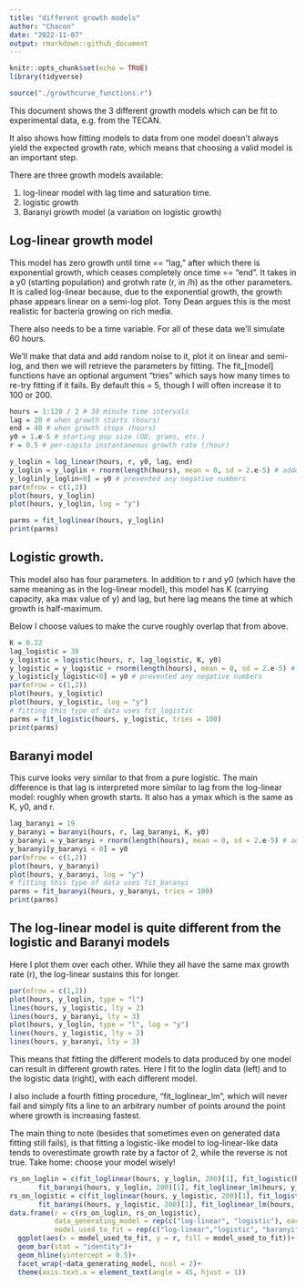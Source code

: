 ```yaml
---
title: "different growth models"
author: "Chacon"
date: "2022-11-07"
output: rmarkdown::github_document
---
```


```r
knitr::opts_chunk$set(echo = TRUE)
library(tidyverse)

source("./growthcurve_functions.r")

```

This document shows the 3 different growth models which can be fit to experimental data, e.g. from the TECAN. 

It also shows how fitting models to data from one model doesn't always yield the expected growth rate, which means that choosing a valid model is an important step.

There are three growth models available:

1. log-linear model with lag time and saturation time. 
2. logistic growth
3. Baranyi growth model (a variation on logistic growth)

## Log-linear growth model

This model has zero growth until time == "lag," after which there is exponential growth, which ceases completely once time == "end". It takes in a y0 (starting population) and grotwh rate (r, in /h) as the other parameters. It is called log-linear because, due to the exponential growth, the growth phase appears linear on a semi-log plot. Tony Dean argues this is the most realistic for bacteria growing on rich media. 

There also needs to be a time variable. For all of these data we'll simulate 60 hours.

We'll make that data and add random noise to it, plot it on linear and semi-log, 
and then we will retrieve the parameters by fitting. The fit_[model] functions have an optional argument "tries" which says how many times to re-try fitting if it fails. By default this = 5, though I will often increase it to 100 or 200.

```r
hours = 1:120 / 2 # 30 minute time intervals
lag = 20 # when growth starts (hours)
end = 40 # when growth stops (hours)
y0 = 1.e-5 # starting pop size (OD, grams, etc.)
r = 0.5 # per-capita instantaneous growth rate (/hour)

y_loglin = log_linear(hours, r, y0, lag, end)
y_loglin = y_loglin + rnorm(length(hours), mean = 0, sd = 2.e-5) # added noise
y_loglin[y_loglin<0] = y0 # prevented any negative numbers
par(mfrow = c(1,2))
plot(hours, y_loglin)
plot(hours, y_loglin, log = "y")

parms = fit_loglinear(hours, y_loglin)
print(parms)
```

## Logistic growth. 

This model also has four parameters. In addition to r and y0 (which have the same meaning as in the log-linear model), this model has K (carrying capacity, aka max value of y) and lag, but here lag means the time at which growth is half-maximum.

Below I choose values to make the curve roughly overlap that from above.

```r
K = 0.22
lag_logistic = 38
y_logistic = logistic(hours, r, lag_logistic, K, y0)
y_logistic = y_logistic + rnorm(length(hours), mean = 0, sd = 2.e-5) # added noise
y_logistic[y_logistic<0] = y0 # prevented any negative numbers
par(mfrow = c(1,2))
plot(hours, y_logistic)
plot(hours, y_logistic, log = "y")
# fitting this type of data uses fit_logistic
parms = fit_logistic(hours, y_logistic, tries = 100)
print(parms)

```

## Baranyi model

This curve looks very similar to that from a pure logistic. The main difference is that lag is interpreted more similar to lag from the log-linear model: roughly when growth starts. It also has a ymax which is the same as K, y0, and r. 

```r
lag_baranyi = 19
y_baranyi = baranyi(hours, r, lag_baranyi, K, y0)
y_baranyi = y_baranyi + rnorm(length(hours), mean = 0, sd = 2.e-5) # added noise
y_baranyi[y_baranyi < 0] = y0
par(mfrow = c(1,2))
plot(hours, y_baranyi)
plot(hours, y_baranyi, log = "y")
# fitting this type of data uses fit_baranyi
parms = fit_baranyi(hours, y_baranyi, tries = 100)
print(parms)
```


## The log-linear model is quite different from the logistic and Baranyi models

Here I plot them over each other. While they all have the same max growth rate (r),
the log-linear sustains this for longer.

```r
par(mfrow = c(1,2))
plot(hours, y_loglin, type = "l")
lines(hours, y_logistic, lty = 2)
lines(hours, y_baranyi, lty = 3)
plot(hours, y_loglin, type = "l", log = "y")
lines(hours, y_logistic, lty = 2)
lines(hours, y_baranyi, lty = 3)

```

This means that fitting the different models to data produced by one model can result in different growth rates.
Here I fit to the loglin data (left) and to the logistic data (right), with each different model.

I also include a fourth fitting procedure, "fit_loglinear_lm", which will never fail and simply fits a line to an arbitrary number of points around the point where growth is increasing fastest. 

The main thing to note (besides that sometimes even on generated data fitting still fails), is that fitting a logistic-like model to log-linear-like data tends to overestimate growth rate by a factor of 2, while the reverse is not true. Take home: choose your model wisely!


```r
rs_on_loglin = c(fit_loglinear(hours, y_loglin, 200)[1], fit_logistic(hours, y_loglin, 200)[1],
       fit_baranyi(hours, y_loglin, 200)[1], fit_loglinear_lm(hours, y_loglin, surround = 5))
rs_on_logistic = c(fit_loglinear(hours, y_logistic, 200)[1], fit_logistic(hours, y_logistic, 200)[1],
       fit_baranyi(hours, y_logistic, 200)[1], fit_loglinear_lm(hours, y_logistic, surround = 5))
data.frame(r = c(rs_on_loglin, rs_on_logistic),
           data_generating_model = rep(c("log-linear", "logistic"), each = 4),
           model_used_to_fit = rep(c("log-linear","logistic", "baranyi", "line through fastest growth"),2)) %>%
  ggplot(aes(x = model_used_to_fit, y = r, fill = model_used_to_fit))+
  geom_bar(stat = "identity")+
  geom_hline(yintercept = 0.5)+
  facet_wrap(~data_generating_model, ncol = 2)+
  theme(axis.text.x = element_text(angle = 45, hjust = 1))
```


